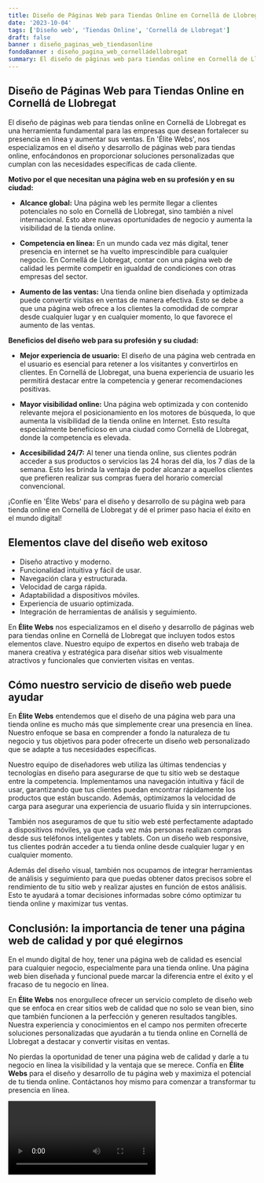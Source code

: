 ```yaml
---
title: Diseño de Páginas Web para Tiendas Online en Cornellá de Llobregat
date: '2023-10-04'
tags: ['Diseño web', 'Tiendas Online', 'Cornellá de Llobregat']
draft: false
banner : diseño_paginas_web_tiendasonline
fondoBanner : diseño_pagina_web_cornelládellobregat
summary: El diseño de páginas web para tiendas online en Cornellá de Llobregat es una herramienta fundamental para las empresas que desean fortalecer su presencia en línea y aumentar sus ventas. En 'Élite Webs', nos especializamos en el diseño y desarrollo de páginas web para tiendas online, enfocándonos en proporcionar soluciones personalizadas que cumplan con las necesidades específicas de cada cliente.
---
```


## **Diseño de Páginas Web para Tiendas Online en Cornellá de Llobregat**

El diseño de páginas web para tiendas online en Cornellá de Llobregat es una herramienta fundamental para las empresas que desean fortalecer su presencia en línea y aumentar sus ventas. En 'Élite Webs', nos especializamos en el diseño y desarrollo de páginas web para tiendas online, enfocándonos en proporcionar soluciones personalizadas que cumplan con las necesidades específicas de cada cliente.

**Motivo por el que necesitan una página web en su profesión y en su ciudad:**

- **Alcance global:** Una página web les permite llegar a clientes potenciales no solo en Cornellá de Llobregat, sino también a nivel internacional. Esto abre nuevas oportunidades de negocio y aumenta la visibilidad de la tienda online.

- **Competencia en línea:** En un mundo cada vez más digital, tener presencia en internet se ha vuelto imprescindible para cualquier negocio. En Cornellá de Llobregat, contar con una página web de calidad les permite competir en igualdad de condiciones con otras empresas del sector.

- **Aumento de las ventas:** Una tienda online bien diseñada y optimizada puede convertir visitas en ventas de manera efectiva. Esto se debe a que una página web ofrece a los clientes la comodidad de comprar desde cualquier lugar y en cualquier momento, lo que favorece el aumento de las ventas.

**Beneficios del diseño web para su profesión y su ciudad:**

- **Mejor experiencia de usuario:** El diseño de una página web centrada en el usuario es esencial para retener a los visitantes y convertirlos en clientes. En Cornellá de Llobregat, una buena experiencia de usuario les permitirá destacar entre la competencia y generar recomendaciones positivas.

- **Mayor visibilidad online:** Una página web optimizada y con contenido relevante mejora el posicionamiento en los motores de búsqueda, lo que aumenta la visibilidad de la tienda online en Internet. Esto resulta especialmente beneficioso en una ciudad como Cornellá de Llobregat, donde la competencia es elevada.

- **Accesibilidad 24/7:** Al tener una tienda online, sus clientes podrán acceder a sus productos o servicios las 24 horas del día, los 7 días de la semana. Esto les brinda la ventaja de poder alcanzar a aquellos clientes que prefieren realizar sus compras fuera del horario comercial convencional.

¡Confíe en 'Élite Webs' para el diseño y desarrollo de su página web para tienda online en Cornellá de Llobregat y dé el primer paso hacia el éxito en el mundo digital!

<GifSeo />

<Cta />

## Elementos clave del diseño web exitoso

- Diseño atractivo y moderno.
- Funcionalidad intuitiva y fácil de usar.
- Navegación clara y estructurada.
- Velocidad de carga rápida.
- Adaptabilidad a dispositivos móviles.
- Experiencia de usuario optimizada.
- Integración de herramientas de análisis y seguimiento.

En **Élite Webs** nos especializamos en el diseño y desarrollo de páginas web para tiendas online en Cornellá de Llobregat que incluyen todos estos elementos clave. Nuestro equipo de expertos en diseño web trabaja de manera creativa y estratégica para diseñar sitios web visualmente atractivos y funcionales que convierten visitas en ventas.

## Cómo nuestro servicio de diseño web puede ayudar

En **Élite Webs** entendemos que el diseño de una página web para una tienda online es mucho más que simplemente crear una presencia en línea. Nuestro enfoque se basa en comprender a fondo la naturaleza de tu negocio y tus objetivos para poder ofrecerte un diseño web personalizado que se adapte a tus necesidades específicas.

Nuestro equipo de diseñadores web utiliza las últimas tendencias y tecnologías en diseño para asegurarse de que tu sitio web se destaque entre la competencia. Implementamos una navegación intuitiva y fácil de usar, garantizando que tus clientes puedan encontrar rápidamente los productos que están buscando. Además, optimizamos la velocidad de carga para asegurar una experiencia de usuario fluida y sin interrupciones.

También nos aseguramos de que tu sitio web esté perfectamente adaptado a dispositivos móviles, ya que cada vez más personas realizan compras desde sus teléfonos inteligentes y tablets. Con un diseño web responsive, tus clientes podrán acceder a tu tienda online desde cualquier lugar y en cualquier momento.

Además del diseño visual, también nos ocupamos de integrar herramientas de análisis y seguimiento para que puedas obtener datos precisos sobre el rendimiento de tu sitio web y realizar ajustes en función de estos análisis. Esto te ayudará a tomar decisiones informadas sobre cómo optimizar tu tienda online y maximizar tus ventas.

## Conclusión: la importancia de tener una página web de calidad y por qué elegirnos

En el mundo digital de hoy, tener una página web de calidad es esencial para cualquier negocio, especialmente para una tienda online. Una página web bien diseñada y funcional puede marcar la diferencia entre el éxito y el fracaso de tu negocio en línea.

En **Élite Webs** nos enorgullece ofrecer un servicio completo de diseño web que se enfoca en crear sitios web de calidad que no solo se vean bien, sino que también funcionen a la perfección y generen resultados tangibles. Nuestra experiencia y conocimientos en el campo nos permiten ofrecerte soluciones personalizadas que ayudarán a tu tienda online en Cornellá de Llobregat a destacar y convertir visitas en ventas.

No pierdas la oportunidad de tener una página web de calidad y darle a tu negocio en línea la visibilidad y la ventaja que se merece. Confía en **Élite Webs** para el diseño y desarrollo de tu página web y maximiza el potencial de tu tienda online. Contáctanos hoy mismo para comenzar a transformar tu presencia en línea.

<Video />

<CtaBot job='Tiendas Online' city='Cornellá de Llobregat'/>

<Gmaps query='Cornellá de Llobregat+españa+maps' />